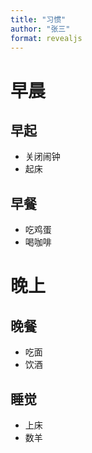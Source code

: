```yaml
---
title: "习惯"
author: "张三"
format: revealjs
---
```


# 早晨

## 早起

- 关闭闹钟
- 起床

## 早餐

- 吃鸡蛋
- 喝咖啡

# 晚上

## 晚餐

- 吃面
- 饮酒

## 睡觉

- 上床
- 数羊
